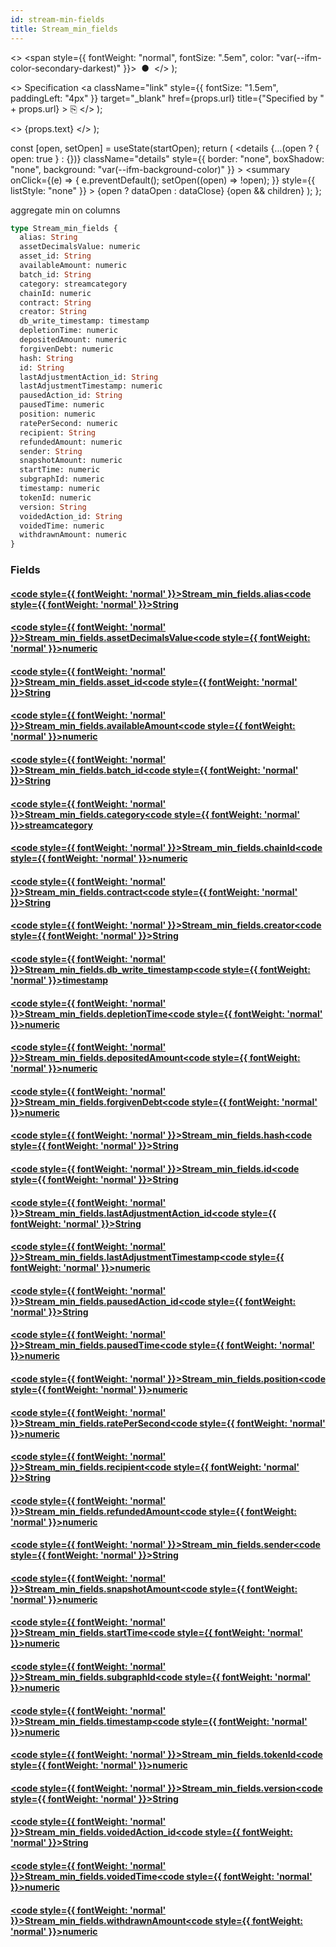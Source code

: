 ```yaml
---
id: stream-min-fields
title: Stream_min_fields
---
```


<head>
  <meta content="noindex" name="robots" />
  <meta charset="utf-8" />
</head>

  <>
    <span style={{ fontWeight: "normal", fontSize: ".5em", color: "var(--ifm-color-secondary-darkest)" }}>
      &nbsp;●&nbsp;
    </span>
  </>
);

  <>
    Specification
    <a
      className="link"
      style={{ fontSize: "1.5em", paddingLeft: "4px" }}
      target="_blank"
      href={props.url}
      title={"Specified by " + props.url}
    >
      ⎘
    </a>
  </>
);

  <>
    <span className={props.class}>{props.text}</span>
  </>
);


  const [open, setOpen] = useState(startOpen);
  return (
    <details
      {...(open ? { open: true } : {})}
      className="details"
      style={{ border: "none", boxShadow: "none", background: "var(--ifm-background-color)" }}
    >
      <summary
        onClick={(e) => {
          e.preventDefault();
          setOpen((open) => !open);
        }}
        style={{ listStyle: "none" }}
      >
        {open ? dataOpen : dataClose}
      </summary>
      {open && children}
    </details>
  );
};

aggregate min on columns

```graphql
type Stream_min_fields {
  alias: String
  assetDecimalsValue: numeric
  asset_id: String
  availableAmount: numeric
  batch_id: String
  category: streamcategory
  chainId: numeric
  contract: String
  creator: String
  db_write_timestamp: timestamp
  depletionTime: numeric
  depositedAmount: numeric
  forgivenDebt: numeric
  hash: String
  id: String
  lastAdjustmentAction_id: String
  lastAdjustmentTimestamp: numeric
  pausedAction_id: String
  pausedTime: numeric
  position: numeric
  ratePerSecond: numeric
  recipient: String
  refundedAmount: numeric
  sender: String
  snapshotAmount: numeric
  startTime: numeric
  subgraphId: numeric
  timestamp: numeric
  tokenId: numeric
  version: String
  voidedAction_id: String
  voidedTime: numeric
  withdrawnAmount: numeric
}
```

### Fields

#### [<code style={{ fontWeight: 'normal' }}>Stream_min_fields.<b>alias</b></code>](#)<Bullet />[<code style={{ fontWeight: 'normal' }}><b>String</b></code>](/docs/api/flow/graphql/envio/scalars/string.mdx) <Badge class="badge badge--secondary " text="scalar"/>

#### [<code style={{ fontWeight: 'normal' }}>Stream_min_fields.<b>assetDecimalsValue</b></code>](#)<Bullet />[<code style={{ fontWeight: 'normal' }}><b>numeric</b></code>](/docs/api/flow/graphql/envio/scalars/numeric.mdx) <Badge class="badge badge--secondary " text="scalar"/>

#### [<code style={{ fontWeight: 'normal' }}>Stream_min_fields.<b>asset_id</b></code>](#)<Bullet />[<code style={{ fontWeight: 'normal' }}><b>String</b></code>](/docs/api/flow/graphql/envio/scalars/string.mdx) <Badge class="badge badge--secondary " text="scalar"/>

#### [<code style={{ fontWeight: 'normal' }}>Stream_min_fields.<b>availableAmount</b></code>](#)<Bullet />[<code style={{ fontWeight: 'normal' }}><b>numeric</b></code>](/docs/api/flow/graphql/envio/scalars/numeric.mdx) <Badge class="badge badge--secondary " text="scalar"/>

#### [<code style={{ fontWeight: 'normal' }}>Stream_min_fields.<b>batch_id</b></code>](#)<Bullet />[<code style={{ fontWeight: 'normal' }}><b>String</b></code>](/docs/api/flow/graphql/envio/scalars/string.mdx) <Badge class="badge badge--secondary " text="scalar"/>

#### [<code style={{ fontWeight: 'normal' }}>Stream_min_fields.<b>category</b></code>](#)<Bullet />[<code style={{ fontWeight: 'normal' }}><b>streamcategory</b></code>](/docs/api/flow/graphql/envio/scalars/streamcategory.mdx) <Badge class="badge badge--secondary " text="scalar"/>

#### [<code style={{ fontWeight: 'normal' }}>Stream_min_fields.<b>chainId</b></code>](#)<Bullet />[<code style={{ fontWeight: 'normal' }}><b>numeric</b></code>](/docs/api/flow/graphql/envio/scalars/numeric.mdx) <Badge class="badge badge--secondary " text="scalar"/>

#### [<code style={{ fontWeight: 'normal' }}>Stream_min_fields.<b>contract</b></code>](#)<Bullet />[<code style={{ fontWeight: 'normal' }}><b>String</b></code>](/docs/api/flow/graphql/envio/scalars/string.mdx) <Badge class="badge badge--secondary " text="scalar"/>

#### [<code style={{ fontWeight: 'normal' }}>Stream_min_fields.<b>creator</b></code>](#)<Bullet />[<code style={{ fontWeight: 'normal' }}><b>String</b></code>](/docs/api/flow/graphql/envio/scalars/string.mdx) <Badge class="badge badge--secondary " text="scalar"/>

#### [<code style={{ fontWeight: 'normal' }}>Stream_min_fields.<b>db_write_timestamp</b></code>](#)<Bullet />[<code style={{ fontWeight: 'normal' }}><b>timestamp</b></code>](/docs/api/flow/graphql/envio/scalars/timestamp.mdx) <Badge class="badge badge--secondary " text="scalar"/>

#### [<code style={{ fontWeight: 'normal' }}>Stream_min_fields.<b>depletionTime</b></code>](#)<Bullet />[<code style={{ fontWeight: 'normal' }}><b>numeric</b></code>](/docs/api/flow/graphql/envio/scalars/numeric.mdx) <Badge class="badge badge--secondary " text="scalar"/>

#### [<code style={{ fontWeight: 'normal' }}>Stream_min_fields.<b>depositedAmount</b></code>](#)<Bullet />[<code style={{ fontWeight: 'normal' }}><b>numeric</b></code>](/docs/api/flow/graphql/envio/scalars/numeric.mdx) <Badge class="badge badge--secondary " text="scalar"/>

#### [<code style={{ fontWeight: 'normal' }}>Stream_min_fields.<b>forgivenDebt</b></code>](#)<Bullet />[<code style={{ fontWeight: 'normal' }}><b>numeric</b></code>](/docs/api/flow/graphql/envio/scalars/numeric.mdx) <Badge class="badge badge--secondary " text="scalar"/>

#### [<code style={{ fontWeight: 'normal' }}>Stream_min_fields.<b>hash</b></code>](#)<Bullet />[<code style={{ fontWeight: 'normal' }}><b>String</b></code>](/docs/api/flow/graphql/envio/scalars/string.mdx) <Badge class="badge badge--secondary " text="scalar"/>

#### [<code style={{ fontWeight: 'normal' }}>Stream_min_fields.<b>id</b></code>](#)<Bullet />[<code style={{ fontWeight: 'normal' }}><b>String</b></code>](/docs/api/flow/graphql/envio/scalars/string.mdx) <Badge class="badge badge--secondary " text="scalar"/>

#### [<code style={{ fontWeight: 'normal' }}>Stream_min_fields.<b>lastAdjustmentAction_id</b></code>](#)<Bullet />[<code style={{ fontWeight: 'normal' }}><b>String</b></code>](/docs/api/flow/graphql/envio/scalars/string.mdx) <Badge class="badge badge--secondary " text="scalar"/>

#### [<code style={{ fontWeight: 'normal' }}>Stream_min_fields.<b>lastAdjustmentTimestamp</b></code>](#)<Bullet />[<code style={{ fontWeight: 'normal' }}><b>numeric</b></code>](/docs/api/flow/graphql/envio/scalars/numeric.mdx) <Badge class="badge badge--secondary " text="scalar"/>

#### [<code style={{ fontWeight: 'normal' }}>Stream_min_fields.<b>pausedAction_id</b></code>](#)<Bullet />[<code style={{ fontWeight: 'normal' }}><b>String</b></code>](/docs/api/flow/graphql/envio/scalars/string.mdx) <Badge class="badge badge--secondary " text="scalar"/>

#### [<code style={{ fontWeight: 'normal' }}>Stream_min_fields.<b>pausedTime</b></code>](#)<Bullet />[<code style={{ fontWeight: 'normal' }}><b>numeric</b></code>](/docs/api/flow/graphql/envio/scalars/numeric.mdx) <Badge class="badge badge--secondary " text="scalar"/>

#### [<code style={{ fontWeight: 'normal' }}>Stream_min_fields.<b>position</b></code>](#)<Bullet />[<code style={{ fontWeight: 'normal' }}><b>numeric</b></code>](/docs/api/flow/graphql/envio/scalars/numeric.mdx) <Badge class="badge badge--secondary " text="scalar"/>

#### [<code style={{ fontWeight: 'normal' }}>Stream_min_fields.<b>ratePerSecond</b></code>](#)<Bullet />[<code style={{ fontWeight: 'normal' }}><b>numeric</b></code>](/docs/api/flow/graphql/envio/scalars/numeric.mdx) <Badge class="badge badge--secondary " text="scalar"/>

#### [<code style={{ fontWeight: 'normal' }}>Stream_min_fields.<b>recipient</b></code>](#)<Bullet />[<code style={{ fontWeight: 'normal' }}><b>String</b></code>](/docs/api/flow/graphql/envio/scalars/string.mdx) <Badge class="badge badge--secondary " text="scalar"/>

#### [<code style={{ fontWeight: 'normal' }}>Stream_min_fields.<b>refundedAmount</b></code>](#)<Bullet />[<code style={{ fontWeight: 'normal' }}><b>numeric</b></code>](/docs/api/flow/graphql/envio/scalars/numeric.mdx) <Badge class="badge badge--secondary " text="scalar"/>

#### [<code style={{ fontWeight: 'normal' }}>Stream_min_fields.<b>sender</b></code>](#)<Bullet />[<code style={{ fontWeight: 'normal' }}><b>String</b></code>](/docs/api/flow/graphql/envio/scalars/string.mdx) <Badge class="badge badge--secondary " text="scalar"/>

#### [<code style={{ fontWeight: 'normal' }}>Stream_min_fields.<b>snapshotAmount</b></code>](#)<Bullet />[<code style={{ fontWeight: 'normal' }}><b>numeric</b></code>](/docs/api/flow/graphql/envio/scalars/numeric.mdx) <Badge class="badge badge--secondary " text="scalar"/>

#### [<code style={{ fontWeight: 'normal' }}>Stream_min_fields.<b>startTime</b></code>](#)<Bullet />[<code style={{ fontWeight: 'normal' }}><b>numeric</b></code>](/docs/api/flow/graphql/envio/scalars/numeric.mdx) <Badge class="badge badge--secondary " text="scalar"/>

#### [<code style={{ fontWeight: 'normal' }}>Stream_min_fields.<b>subgraphId</b></code>](#)<Bullet />[<code style={{ fontWeight: 'normal' }}><b>numeric</b></code>](/docs/api/flow/graphql/envio/scalars/numeric.mdx) <Badge class="badge badge--secondary " text="scalar"/>

#### [<code style={{ fontWeight: 'normal' }}>Stream_min_fields.<b>timestamp</b></code>](#)<Bullet />[<code style={{ fontWeight: 'normal' }}><b>numeric</b></code>](/docs/api/flow/graphql/envio/scalars/numeric.mdx) <Badge class="badge badge--secondary " text="scalar"/>

#### [<code style={{ fontWeight: 'normal' }}>Stream_min_fields.<b>tokenId</b></code>](#)<Bullet />[<code style={{ fontWeight: 'normal' }}><b>numeric</b></code>](/docs/api/flow/graphql/envio/scalars/numeric.mdx) <Badge class="badge badge--secondary " text="scalar"/>

#### [<code style={{ fontWeight: 'normal' }}>Stream_min_fields.<b>version</b></code>](#)<Bullet />[<code style={{ fontWeight: 'normal' }}><b>String</b></code>](/docs/api/flow/graphql/envio/scalars/string.mdx) <Badge class="badge badge--secondary " text="scalar"/>

#### [<code style={{ fontWeight: 'normal' }}>Stream_min_fields.<b>voidedAction_id</b></code>](#)<Bullet />[<code style={{ fontWeight: 'normal' }}><b>String</b></code>](/docs/api/flow/graphql/envio/scalars/string.mdx) <Badge class="badge badge--secondary " text="scalar"/>

#### [<code style={{ fontWeight: 'normal' }}>Stream_min_fields.<b>voidedTime</b></code>](#)<Bullet />[<code style={{ fontWeight: 'normal' }}><b>numeric</b></code>](/docs/api/flow/graphql/envio/scalars/numeric.mdx) <Badge class="badge badge--secondary " text="scalar"/>

#### [<code style={{ fontWeight: 'normal' }}>Stream_min_fields.<b>withdrawnAmount</b></code>](#)<Bullet />[<code style={{ fontWeight: 'normal' }}><b>numeric</b></code>](/docs/api/flow/graphql/envio/scalars/numeric.mdx) <Badge class="badge badge--secondary " text="scalar"/>
